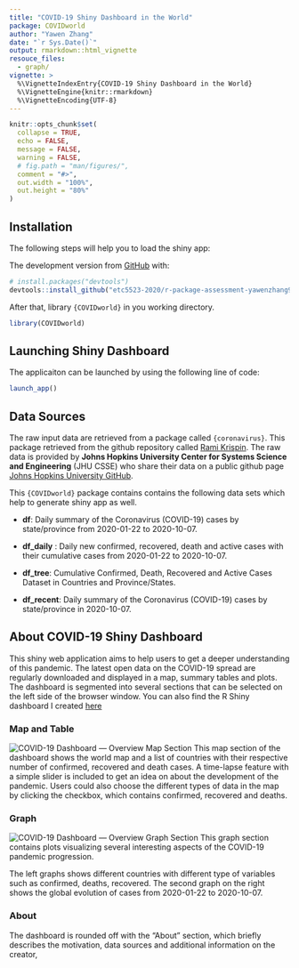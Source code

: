 ```yaml
---
title: "COVID-19 Shiny Dashboard in the World"
package: COVIDworld
author: "Yawen Zhang"
date: "`r Sys.Date()`"
output: rmarkdown::html_vignette
resouce_files:
  - graph/
vignette: >
  %\VignetteIndexEntry{COVID-19 Shiny Dashboard in the World}
  %\VignetteEngine{knitr::rmarkdown}
  %\VignetteEncoding{UTF-8}
---
```


```r
knitr::opts_chunk$set(
  collapse = TRUE,
  echo = FALSE,
  message = FALSE,
  warning = FALSE,
  # fig.path = "man/figures/",
  comment = "#>",
  out.width = "100%",
  out.height = "80%"
)
```

  
## Installation
The following steps will help you to load the shiny app:

The development version from [GitHub](https://github.com/) with:

``` r
# install.packages("devtools")
devtools::install_github("etc5523-2020/r-package-assessment-yawenzhang9701")
```
After that, library `{COVIDworld}` in you working directory.

```r
library(COVIDworld)
```

## Launching Shiny Dashboard
The applicaiton can be launched by using the following line of code:

```r
launch_app()
```

## Data Sources
  
The raw input data are retrieved from a package called `{coronavirus}`. This package retrieved from the github repository called [Rami Krispin](https://github.com/RamiKrispin/coronavirus). The raw data is provided by **Johns Hopkins University Center for Systems Science and Engineering** (JHU CSSE) who share their data on a public github page [Johns Hopkins University GitHub](https://github.com/CSSEGISandData/COVID-19). 
  

This `{COVIDworld}` package contains contains the following data sets which help to generate shiny app as well. 
  
- **df**: Daily summary of the Coronavirus (COVID-19) cases by state/province from 2020-01-22 to 2020-10-07.
  
- **df_daily** : Daily new confirmed, recovered, death and active cases with their cumulative cases from 2020-01-22 to 2020-10-07.
  
- **df_tree**: Cumulative Confirmed, Death, Recovered and Active Cases Dataset in Countries and Province/States.
  
- **df_recent**: Daily summary of the Coronavirus (COVID-19) cases by state/province in 2020-10-07.

## About COVID-19 Shiny Dashboard
  
This shiny web application aims to help users to get a deeper understanding of this pandemic. The latest open data on the COVID-19 spread are regularly downloaded and displayed in a map, summary tables and plots. The dashboard is segmented into several sections that can be selected on the left side of the browser window. You can also find the R Shiny dashboard I created [here](https://yawen.shinyapps.io/shiny-assessment-yawenzhang9701/)

### Map and Table

![COVID-19 Dashboard — Overview Map Section](../man/figures/map.png) 
This map section of the dashboard shows the world map and a list of countries with their respective number of confirmed, recovered and death cases. A time-lapse feature with a simple slider is included to get an idea on about the development of the pandemic. Users could also choose the different types of data in the map by clicking the checkbox, which contains confirmed, recovered and deaths.

### Graph


![COVID-19 Dashboard — Overview Graph Section](../man/figures/graphs.png)
This graph section contains plots visualizing several interesting aspects of the COVID-19 pandemic progression.
  
The left graphs shows different countries with different type of variables such as confirmed, deaths, recovered. The second graph on the right shows the global evolution of cases from 2020-01-22 to 2020-10-07. 

### About
  
The dashboard is rounded off with the “About” section, which briefly describes the motivation, data sources and additional information on the creator,


  







